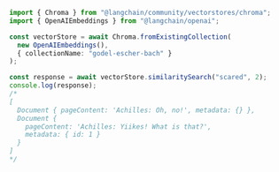 ```typescript
import { Chroma } from "@langchain/community/vectorstores/chroma";
import { OpenAIEmbeddings } from "@langchain/openai";

const vectorStore = await Chroma.fromExistingCollection(
  new OpenAIEmbeddings(),
  { collectionName: "godel-escher-bach" }
);

const response = await vectorStore.similaritySearch("scared", 2);
console.log(response);
/*
[
  Document { pageContent: 'Achilles: Oh, no!', metadata: {} },
  Document {
    pageContent: 'Achilles: Yiikes! What is that?',
    metadata: { id: 1 }
  }
]
*/
```
